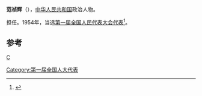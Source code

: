 '''范祯辉'''（{{bd|？年||？年|catIdx=F范}}），[[中华人民共和国|中华人民共和国]]政治人物。

担任。1954年，当选[[第一届全国人民代表大会代表名单|第一届全国人民代表大会代表]]<ref>{{cite book|author=全国人民代表大会常务委员会办公厅|title=中华人民共和国第一届全国人民代表大会代表名单|year=1955年|publisher=全国人民代表大会常务委员会办公厅|url=http://book.ucdrs.superlib.net/views/specific/2929/bookDetail.jsp?dxNumber=000005772167&d=546843D0AE2464CD1C95896344A85614&fenlei=04070402}}</ref>。

==参考==
{{reflist}}
{{中国政治人物小作品}}
{{DEFAULTSORT:Fan范}}
[[Category:第一届全国人大代表|Category:第一届全国人大代表]]
[[category:范姓|C]]